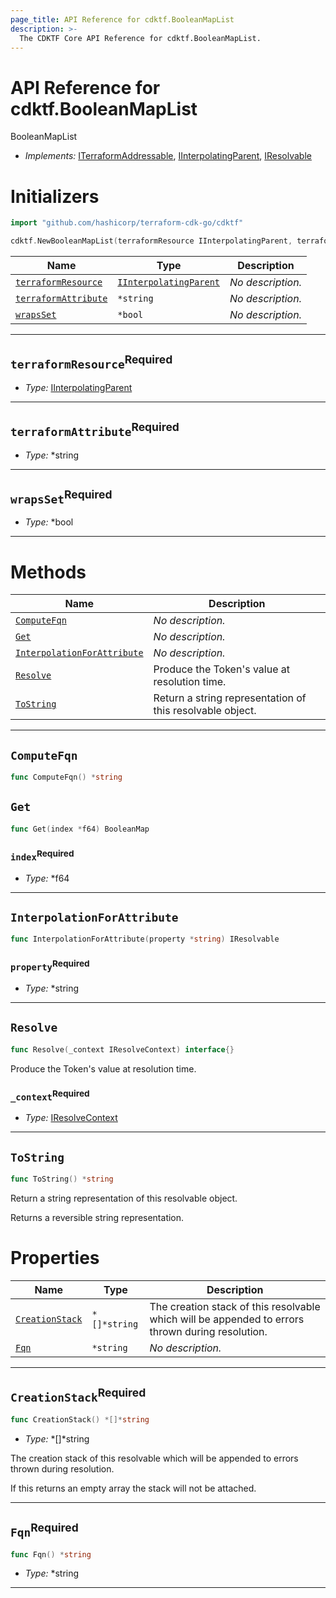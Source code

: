 ```yaml
---
page_title: API Reference for cdktf.BooleanMapList
description: >-
  The CDKTF Core API Reference for cdktf.BooleanMapList.
---
```


<!-- This file is generated through yarn generate-docs -->

# API Reference for cdktf.BooleanMapList

   BooleanMapList <a name="BooleanMapList" id="cdktf.BooleanMapList"></a>
  
  - *Implements:* <a href="#cdktf.ITerraformAddressable">ITerraformAddressable</a>, <a href="#cdktf.IInterpolatingParent">IInterpolatingParent</a>, <a href="#cdktf.IResolvable">IResolvable</a>
  
  # Initializers <a name="Initializers" id="cdktf.BooleanMapList.Initializer"></a>
  
  ```go
  import "github.com/hashicorp/terraform-cdk-go/cdktf"
  
  cdktf.NewBooleanMapList(terraformResource IInterpolatingParent, terraformAttribute *string, wrapsSet *bool) BooleanMapList
  ```
  
  | **Name** | **Type** | **Description** |
  | --- | --- | --- |
  | <code><a href="#cdktf.BooleanMapList.Initializer.parameter.terraformResource">terraformResource</a></code> | <code><a href="#cdktf.IInterpolatingParent">IInterpolatingParent</a></code> | *No description.* |
  | <code><a href="#cdktf.BooleanMapList.Initializer.parameter.terraformAttribute">terraformAttribute</a></code> | <code>*string</code> | *No description.* |
  | <code><a href="#cdktf.BooleanMapList.Initializer.parameter.wrapsSet">wrapsSet</a></code> | <code>*bool</code> | *No description.* |
  
  ---
  
  ## `terraformResource`<sup>Required</sup> <a name="terraformResource" id="cdktf.BooleanMapList.Initializer.parameter.terraformResource"></a>
  
  - *Type:* <a href="#cdktf.IInterpolatingParent">IInterpolatingParent</a>
  
  ---
  
  ## `terraformAttribute`<sup>Required</sup> <a name="terraformAttribute" id="cdktf.BooleanMapList.Initializer.parameter.terraformAttribute"></a>
  
  - *Type:* *string
  
  ---
  
  ## `wrapsSet`<sup>Required</sup> <a name="wrapsSet" id="cdktf.BooleanMapList.Initializer.parameter.wrapsSet"></a>
  
  - *Type:* *bool
  
  ---
  
  # Methods <a name="Methods" id="Methods"></a>
  
  | **Name** | **Description** |
  | --- | --- |
  | <code><a href="#cdktf.BooleanMapList.computeFqn">ComputeFqn</a></code> | *No description.* |
  | <code><a href="#cdktf.BooleanMapList.get">Get</a></code> | *No description.* |
  | <code><a href="#cdktf.BooleanMapList.interpolationForAttribute">InterpolationForAttribute</a></code> | *No description.* |
  | <code><a href="#cdktf.BooleanMapList.resolve">Resolve</a></code> | Produce the Token's value at resolution time. |
  | <code><a href="#cdktf.BooleanMapList.toString">ToString</a></code> | Return a string representation of this resolvable object. |
  
  ---
  
  ## `ComputeFqn` <a name="ComputeFqn" id="cdktf.BooleanMapList.computeFqn"></a>
  
  ```go
  func ComputeFqn() *string
  ```
  
  ## `Get` <a name="Get" id="cdktf.BooleanMapList.get"></a>
  
  ```go
  func Get(index *f64) BooleanMap
  ```
  
  ### `index`<sup>Required</sup> <a name="index" id="cdktf.BooleanMapList.get.parameter.index"></a>
  
  - *Type:* *f64
  
  ---
  
  ## `InterpolationForAttribute` <a name="InterpolationForAttribute" id="cdktf.BooleanMapList.interpolationForAttribute"></a>
  
  ```go
  func InterpolationForAttribute(property *string) IResolvable
  ```
  
  ### `property`<sup>Required</sup> <a name="property" id="cdktf.BooleanMapList.interpolationForAttribute.parameter.property"></a>
  
  - *Type:* *string
  
  ---
  
  ## `Resolve` <a name="Resolve" id="cdktf.BooleanMapList.resolve"></a>
  
  ```go
  func Resolve(_context IResolveContext) interface{}
  ```
  
  Produce the Token's value at resolution time.
  
  ### `_context`<sup>Required</sup> <a name="_context" id="cdktf.BooleanMapList.resolve.parameter._context"></a>
  
  - *Type:* <a href="#cdktf.IResolveContext">IResolveContext</a>
  
  ---
  
  ## `ToString` <a name="ToString" id="cdktf.BooleanMapList.toString"></a>
  
  ```go
  func ToString() *string
  ```
  
  Return a string representation of this resolvable object.
  
  Returns a reversible string representation.
  
  
  # Properties <a name="Properties" id="Properties"></a>
  
  | **Name** | **Type** | **Description** |
  | --- | --- | --- |
  | <code><a href="#cdktf.BooleanMapList.property.creationStack">CreationStack</a></code> | <code>*[]*string</code> | The creation stack of this resolvable which will be appended to errors thrown during resolution. |
  | <code><a href="#cdktf.BooleanMapList.property.fqn">Fqn</a></code> | <code>*string</code> | *No description.* |
  
  ---
  
  ## `CreationStack`<sup>Required</sup> <a name="CreationStack" id="cdktf.BooleanMapList.property.creationStack"></a>
  
  ```go
  func CreationStack() *[]*string
  ```
  
  - *Type:* *[]*string
  
  The creation stack of this resolvable which will be appended to errors thrown during resolution.
  
  If this returns an empty array the stack will not be attached.
  
  ---
  
  ## `Fqn`<sup>Required</sup> <a name="Fqn" id="cdktf.BooleanMapList.property.fqn"></a>
  
  ```go
  func Fqn() *string
  ```
  
  - *Type:* *string
  
  ---
  
  
